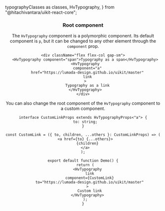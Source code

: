   typographyClasses as classes,
  HvTypography,
} from "@hitachivantara/uikit-react-core";


<Header
  params={{ name: "Typography", classes }}
  Component={HvTypography}
  componentName="HvTypography"
  controls={{
    variant: {
      defaultValue: "body",
    },
    disabled: {
      defaultValue: false,
    },
    noWrap: {
      defaultValue: false,
    },
    link: {
      defaultValue: false,
    },
  }}
  decoratorClassName="w-200px text-balance"
  children="Welcome to UI Kit."
/>

### Root component

The `HvTypography` component is a polymorphic component. Its default component is `p`,
but it can be changed to any other element through the `component` prop.

```tsx live
<div className="flex flex-col gap-sm">
  <HvTypography component="span">Typography as a span</HvTypography>
  <HvTypography
    component="a"
    href="https://lumada-design.github.io/uikit/master"
    link
  >
    Typography as a link
  </HvTypography>
</div>
```

You can also change the root component of the `HvTypography` component to a
custom component.

```tsx live
interface CustomLinkProps extends HvTypographyProps<"a"> {
  to: string;
}

const CustomLink = ({ to, children, ...others }: CustomLinkProps) => (
  <a href={to} {...others}>
    {children}
  </a>
);

export default function Demo() {
  return (
    <HvTypography
      link
      component={CustomLink}
      to="https://lumada-design.github.io/uikit/master"
    >
      Custom link
    </HvTypography>
  );
}
```
